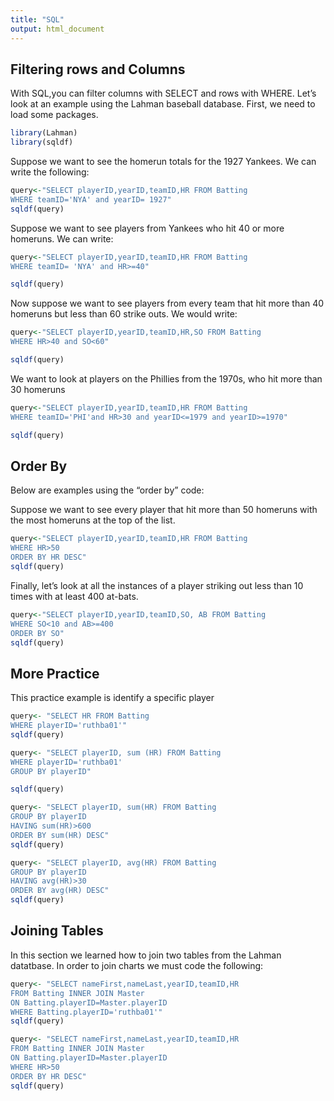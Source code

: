 ```yaml
---
title: "SQL"
output: html_document
---
```


## Filtering rows and Columns

With SQL,you can filter columns with SELECT and rows with WHERE. Let's look at an example using the Lahman baseball database. First, we need to load some packages. 

```r
library(Lahman)
library(sqldf)
```
Suppose we want to see the homerun totals for the 1927 Yankees. We can write the following:

```r
query<-"SELECT playerID,yearID,teamID,HR FROM Batting 
WHERE teamID='NYA' and yearID= 1927"
sqldf(query)

```
Suppose we want to see players from Yankees who hit 40 or more homeruns. We can write:
```r
query<-"SELECT playerID,yearID,teamID,HR FROM Batting
WHERE teamID= 'NYA' and HR>=40"

sqldf(query)
```
Now suppose we want to see players from every team that hit more than 40 homeruns but less than 60 strike outs. We would write:
```r
query<-"SELECT playerID,yearID,teamID,HR,SO FROM Batting
WHERE HR>40 and SO<60"

sqldf(query)

```
We want to look at players on the Phillies from the 1970s, who hit more than 30 homeruns
```r
query<-"SELECT playerID,yearID,teamID,HR FROM Batting
WHERE teamID='PHI'and HR>30 and yearID<=1979 and yearID>=1970"

sqldf(query)

```


## Order By
Below are examples using the "order by" code: 

Suppose we want to see every player that hit more than 50 homeruns with the most homeruns at the top of the list.
```r
query<-"SELECT playerID,yearID,teamID,HR FROM Batting
WHERE HR>50
ORDER BY HR DESC"
sqldf(query)

```
Finally, let's look at all the instances of a player striking out less than 10 times with at least 400 at-bats. 
```r
query<-"SELECT playerID,yearID,teamID,SO, AB FROM Batting
WHERE SO<10 and AB>=400
ORDER BY SO"
sqldf(query)

```
## More Practice
  This practice example is identify a specific player
```r
query<- "SELECT HR FROM Batting
WHERE playerID='ruthba01'"
sqldf(query)

```

  
  ```r
query<- "SELECT playerID, sum (HR) FROM Batting
WHERE playerID='ruthba01'
GROUP BY playerID"

sqldf(query)

```

```r
query<- "SELECT playerID, sum(HR) FROM Batting 
GROUP BY playerID
HAVING sum(HR)>600
ORDER BY sum(HR) DESC"
sqldf(query)
```

```r
query<- "SELECT playerID, avg(HR) FROM Batting
GROUP BY playerID
HAVING avg(HR)>30
ORDER BY avg(HR) DESC"
sqldf(query)

```
## Joining Tables
  In this section we learned how to join two tables from the Lahman datatbase. In order to join charts we must code the following:
  
```r
query<- "SELECT nameFirst,nameLast,yearID,teamID,HR 
FROM Batting INNER JOIN Master
ON Batting.playerID=Master.playerID
WHERE Batting.playerID='ruthba01'"
sqldf(query)
```
```r
query<- "SELECT nameFirst,nameLast,yearID,teamID,HR 
FROM Batting INNER JOIN Master
ON Batting.playerID=Master.playerID
WHERE HR>50
ORDER BY HR DESC"
sqldf(query)

```

